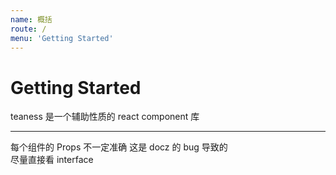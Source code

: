 ```yaml
---
name: 概括
route: /
menu: 'Getting Started'
---
```


# Getting Started

teaness 是一个辅助性质的 react component 库

---

每个组件的 Props 不一定准确 这是 docz 的 bug 导致的  
尽量直接看 interface
